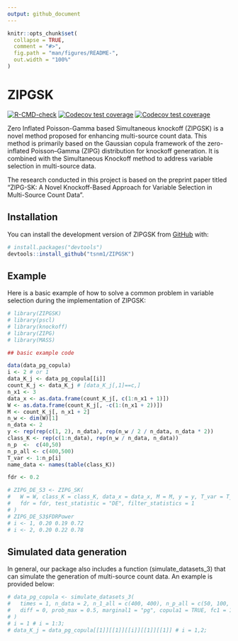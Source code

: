 ```yaml
---
output: github_document
---
```


<!-- README.md is generated from README.Rmd. Please edit that file -->

```r
knitr::opts_chunk$set(
  collapse = TRUE,
  comment = "#>",
  fig.path = "man/figures/README-",
  out.width = "100%"
)
```

# ZIPGSK

<!-- badges: start -->
[![R-CMD-check](https://github.com/tsnm1/ZIPGSK/actions/workflows/R-CMD-check.yaml/badge.svg)](https://github.com/tsnm1/ZIPGSK/actions/workflows/R-CMD-check.yaml)
[![Codecov test coverage](https://codecov.io/gh/tsnm1/ZIPGSK/branch/main/graph/badge.svg)](https://app.codecov.io/gh/tsnm1/ZIPGSK?branch=main)
[![Codecov test coverage](https://codecov.io/gh/tsnm1/ZIPGSK/graph/badge.svg)](https://app.codecov.io/gh/tsnm1/ZIPGSK)
<!-- badges: end -->

Zero Inflated Poisson-Gamma based Simultaneous knockoff (ZIPGSK) is a novel method proposed for enhancing multi-source count data. This method is primarily based on the Gaussian copula framework of the zero-inflated Poisson–Gamma (ZIPG) distribution for knockoff generation. It is combined with the Simultaneous Knockoff method to address variable selection in multi-source data. 

The research conducted in this project is based on the preprint paper titled "ZIPG-SK: A Novel Knockoff-Based Approach for Variable Selection in Multi-Source Count Data".

## Installation

You can install the development version of ZIPGSK from [GitHub](https://github.com/) with:

``` r
# install.packages("devtools")
devtools::install_github("tsnm1/ZIPGSK")
```

## Example

Here is a basic example of how to solve a common problem in variable selection during the implementation of ZIPGSK:

```r
# library(ZIPGSK)
# library(pscl)
# library(knockoff)
# library(ZIPG)
# library(MASS)

## basic example code

data(data_pg_copula)
i <- 2 # or 1
data_K_j <- data_pg_copula[[i]] 
count_K_j <- data_K_j # [data_K_j[,1]==c,]
n_x1 <- 3
data_x <- as.data.frame(count_K_j[, c(1:n_x1 + 1)])
W <- as.data.frame(count_K_j[, -c(1:(n_x1 + 2))])
M <- count_K_j[, n_x1 + 2]
n_w <- dim(W)[1]
n_data <- 2
y <- rep(rep(c(1, 2), n_data), rep(n_w / 2 / n_data, n_data * 2))
class_K <- rep(c(1:n_data), rep(n_w / n_data, n_data))
n_p  <-  c(40,50)
n_p_all <- c(400,500)
T_var <- 1:n_p[i]
name_data <- names(table(class_K))

fdr <- 0.2

# ZIPG_DE_S3 <- ZIPG_SK(
#   W = W, class_K = class_K, data_x = data_x, M = M, y = y, T_var = T_var,
#   fdr = fdr, test_statistic = "DE", filter_statistics = 1
# )
# ZIPG_DE_S3$FDRPower
# i <- 1, 0.20 0.19 0.72  
# i <- 2, 0.20 0.22 0.78  

```


## Simulated data generation

In general, our package also includes a function (simulate_datasets_3) that can simulate the generation of multi-source count data. An example is provided below:

```r
# data_pg_copula <- simulate_datasets_3(
#   times = 1, n_data = 2, n_1_all = c(400, 400), n_p_all = c(50, 100, 400), n_p = c(10, 20, 40),
#   diff = 0, prob_max = 0.5, marginal1 = "pg", copula1 = TRUE, fc1 = 1,
# )
# i = 1 # i = 1:3;
# data_K_j = data_pg_copula[[1]][[1]][[i]][[1]][[1]] # i = 1,2;
```

<!-- You'll still need to render `README.Rmd` regularly, to keep `README.md` up-to-date. `devtools::build_readme()` is handy for this. -->

<!-- You can also embed plots, for example: -->

<!-- ```{r pressure, echo = FALSE} -->
<!-- # plot(pressure) -->
<!-- ``` -->

<!-- In that case, don't forget to commit and push the resulting figure files, so they display on GitHub and CRAN. -->
